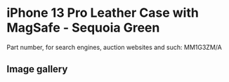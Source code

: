 
# iPhone 13 Pro Leather Case with MagSafe - Sequoia Green

Part number, for search engines, auction websites and such: MM1G3ZM/A

## Image gallery

<div style={{ width: '100%', maxWidth: '768px' }}>
<GalleryComponent
    images={[
      {
        original: "/everysource/MM1G3.webp",
        thumbnail: "/everypreview/MM1G3.webp",
      },
      {
        original: "/everysource/MM1G3_AV1.webp",
        thumbnail: "/everypreview/MM1G3_AV1.webp",
      },
      {
        original: "/everysource/MM1G3_AV2.webp",
        thumbnail: "/everypreview/MM1G3_AV2.webp",
      },
      {
        original: "/everysource/MM1G3_AV3.webp",
        thumbnail: "/everypreview/MM1G3_AV3.webp",
      },
      {
        original: "/everysource/MM1G3_AV4.webp",
        thumbnail: "/everypreview/MM1G3_AV4.webp",
      },
      {
        original: "/everysource/MM1G3_AV5.webp",
        thumbnail: "/everypreview/MM1G3_AV5.webp",
      },
      {
        original: "/everysource/MM1G3_AV6.webp",
        thumbnail: "/everypreview/MM1G3_AV6.webp",
      }
    ]}
  />
</div>